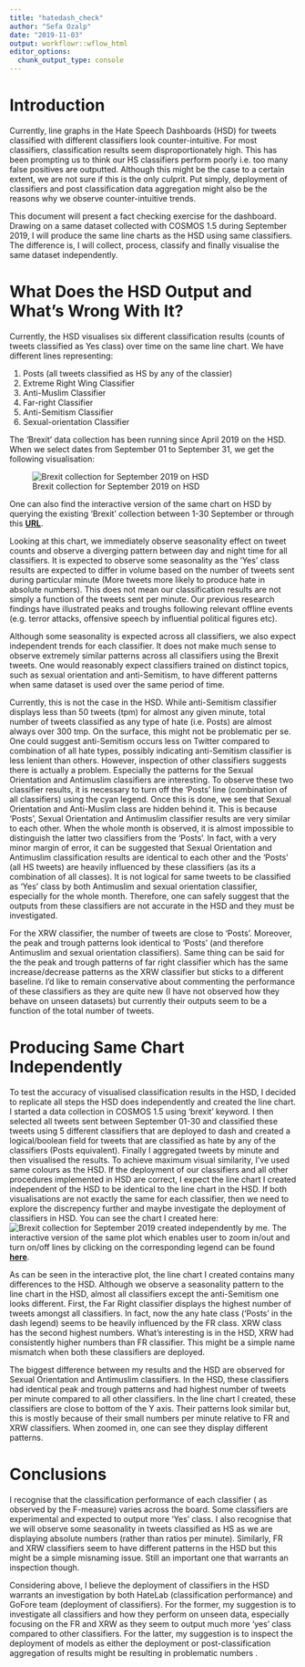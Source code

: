 ```yaml
---
title: "hatedash_check"
author: "Sefa Ozalp"
date: "2019-11-03"
output: workflowr::wflow_html
editor_options:
  chunk_output_type: console
---
```


# Introduction

Currently, line graphs in the Hate Speech Dashboards (HSD) for tweets classified with different classifiers look counter-intuitive. For most classifiers, classification results seem disproportionately high. This has been prompting us to think our HS classifiers perform poorly i.e. too many false positives are outputted. Although this might be the case to a certain extent, we are not sure if this is the only culprit. Put simply, deployment of classifiers and post classification data aggregation might also be the reasons why we observe counter-intuitive trends.

This document will present a fact checking exercise for the dashboard. Drawing on a same dataset collected with COSMOS 1.5 during September 2019, I will produce the same line charts as the HSD using same classifiers. The difference is, I will collect, process, classify and finally visualise the same dataset independently. 


# What Does the HSD Output and What's Wrong With It?


Currently, the HSD visualises six different classification results (counts of tweets classified as Yes class) over time on the same line chart. We have different lines representing:

1. Posts (all tweets classified as HS by any of the classier) 
2. Extreme Right Wing Classifier
3. Anti-Muslim Classifier
4. Far-right Classifier
5. Anti-Semitism Classifier
6. Sexual-orientation Classifier

The 'Brexit' data collection has been running since April 2019 on the HSD. When we select dates from September 01 to September 31, we get the following visualisation: 

![Brexit collection for September 2019 on HSD](assets/HSD_Brexit_Sep19.png)




One can also find the interactive version of the same chart on HSD by querying the existing 'Brexit' collection between 1-30 September or through this **[URL](http://hsapi-load-balancer-482031459.us-east-1.elb.amazonaws.com/1/2019-09-01%2000:00:00/2019-09-30%2021:00:00/line-chart)**. 


Looking at this chart, we immediately observe seasonality effect on tweet counts and observe a diverging pattern between day and night time for all classifiers. It is expected to observe some seasonality as the 'Yes' class results are expected to differ in volume based on the number of tweets sent during particular minute (More tweets more likely to produce hate in absolute numbers). This does not mean our classification results are not simply a function of the tweets sent per minute. Our previous research findings have illustrated peaks and troughs following relevant offline events (e.g. terror attacks, offensive speech by influential political figures etc). 


Although some seasonality is expected across all classifiers, we also expect independent trends for each classifier. It does not make much sense to observe extremely similar patterns across all classifiers using the Brexit tweets. One would reasonably expect classifiers trained on distinct topics, such as sexual orientation and anti-Semitism, to have different patterns when same dataset is used over the same period of time. 


Currently, this is not the case in the HSD. While anti-Semitism classifier displays less than 50 tweets (tpm) for almost any given minute, total number of tweets classified as any type of hate (i.e. Posts) are almost always over 300 tmp. On the surface, this might not be problematic per se. One could suggest anti-Semitism occurs less on Twitter compared to combination of all hate types, possibly indicating anti-Semitism classifier is less lenient than others. However, inspection of other classifiers suggests there is actually a problem. Especially the patterns for the Sexual Orientation and Antimuslim classifiers are interesting. To observe these two classifier results, it is necessary to turn off the 'Posts' line (combination of all classifiers) using the cyan legend. Once this is done, we see that Sexual Orientation and Anti-Muslim class are hidden behind it. This is because 'Posts',  Sexual Orientation and Antimuslim classifier results are very similar to each other. When the whole month is observed, it is almost impossible to distinguish the latter two classifiers from the 'Posts'. In fact, with a very minor margin of error, it can be suggested that Sexual Orientation and Antimuslim classification results are identical to each other and the 'Posts' (all HS tweets) are heavily influenced by these classifiers (as its a combination of all classes). It is not logical for same tweets to be classified as 'Yes' class by both Antimuslim and sexual orientation classifier, especially for the whole month. Therefore, one can safely suggest that the outputs from these classifiers are not accurate in the HSD and they must be investigated. 

For the XRW classifier, the number of tweets are close to 'Posts'. Moreover, the peak and trough patterns look identical to 'Posts' (and therefore Antimuslim and sexual orientation classifiers). Same thing can be said for the the peak and trough patterns of far right classifier which has the same increase/decrease patterns as the XRW classifier but sticks to a different baseline. I'd like to remain conservative about commenting the performance of these classifiers as they are quite new (I have not observed how they behave on unseen datasets) but currently their outputs seem to be a function of the total number of tweets.   


# Producing Same Chart Independently

To test the accuracy of visualised classification results in the HSD, I decided to replicate all steps the HSD does independently and created the line chart. I started a data collection in COSMOS 1.5 using 'brexit' keyword. I then selected all tweets sent between September 01-30 and classified these tweets using 5 different classifiers that are deployed to dash and created a logical/boolean field for tweets that are classified as hate by any of the classifiers (Posts equivalent). Finally I aggregated tweets by minute and then visualised the results. To achieve maximum visual similarity, I've used same colours as the HSD. If the deployment of our classifiers and all other procedures implemented in HSD are correct, I expect the line chart I created independent of the HSD to be identical to the line chart in the HSD. If both visualisations are not exactly the same for each classifier, then we need to explore the discrepency further and maybe investigate the deployment of classifiers in HSD. You can see the chart I created here: ![Brexit collection for September 2019 created independently by me](assets/Sefa_brexit_Sep2019.png). The interactive version of the same plot which enables user to zoom in/out and turn on/off lines by clicking on the corresponding legend can be found **[here](https://sefabey.github.io/hatelab_website/docs/dynamic_brexit_sep19.html)**. 

As can be seen in the interactive plot, the line chart I created contains many differences to the HSD.  Although we observe a seasonality pattern to the line chart in the HSD, almost all classifiers except the anti-Semitism one looks different. First, the Far Right classifier displays the highest number of tweets amongst all classifiers. In fact, now the any hate class ('Posts' in the dash legend) seems to be heavily influenced by the FR class. XRW class has the second highest numbers. What's interesting is in the HSD, XRW had consistently higher numbers than FR classifier. This might be a simple name mismatch when both these classifiers are deployed. 

The biggest difference between my results and the HSD are observed for Sexual Orientation and Antimuslim classifiers. In the HSD, these classifiers had identical peak and trough patterns and had highest number of tweets per minute compared to all other classifiers. In the line chart I created, these classifiers are close to bottom of the Y axis. Their patterns look similar but, this is mostly because of their small numbers per minute relative to FR and XRW classifiers. When zoomed in, one can see they display different patterns. 

# Conclusions

I recognise that the classification performance of each classifier ( as observed by the F-measure) varies across the board.  Some classifiers are experimental and expected to output more 'Yes' class. I also recognise that we will observe some seasonality in tweets classified as HS as we are displaying absolute numbers (rather than ratios per minute). Similarly, FR and XRW classifiers seem to have different patterns in the HSD but this might be a simple misnaming issue. Still an important one that warrants an inspection though.  


Considering above, I believe the deployment of classifiers in the HSD warrants an investigation by both HateLab (classification performance) and GoFore team (deployment of classifiers). For the former, my suggestion is to investigate all classifiers and how they perform on unseen data, especially focusing on the FR and XRW as they seem to output much more 'yes' class compared to other classifiers. For the latter, my suggestion is to inspect the deployment of models as either the deployment or post-classification aggregation of results might be resulting in problematic numbers .
